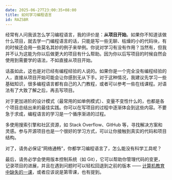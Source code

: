```yaml
---
date: 2025-06-27T23:00:35+08:00
title: 如何学习编程语言
id: RAZSBR
---
```


经常有人问我该怎么学习编程语言，我的评价是：**从项目开始**。如果你不知道该做什么项目，就去学一门编程语言的话，只能是写一些无聊、枯燥的小的代码块，有的时候还会用一些莫名其妙的例子来举例。你说对学习有没有作用？当然有，但我并不认为这能为你以后做更大的项目有什么帮助。因为你以后写项目的时候自然会使用到需要学的语法，不如直接从项目开始。

话虽如此，这也是对已经有编程经验的人说的。如果你是一个完全没有编程经验的人，直接从项目开始可能会让你感到无从下手。对于这种情况，我建议先学习一些基础知识，很多编程语言都有自己的入门教程，或者可以参考一些在线课程。对语法有了大致了解之后，再去写项目。

对于更加进阶的设计模式（最常用的如单例模式）、变量不变性什么的，也都是各个项目总结出来的最佳实践。你可以在写项目的过程中逐渐体会到这些内容。不要急于求成，编程语言的学习是一个循序渐进的过程。

多使用搜索引擎和社区资源，如 Stack Overflow、GitHub 等，寻找解决方案和灵感。参与开源项目也是一个很好的学习方式，可以让你接触到真实的代码和项目结构。

对了，请务必保证“网络通畅”，你都学习编程语言了，怎么能没有科学工具呢？

最后，请务必学会使用版本控制系统（如 Git），它可以帮助你管理代码的变更，记录项目的进展，并且在遇到问题时可以轻松回退到之前的版本 —— [计算机教育中缺失的一课](/post/Missing-Semester)，或者应该说是第零课，也有提到。
